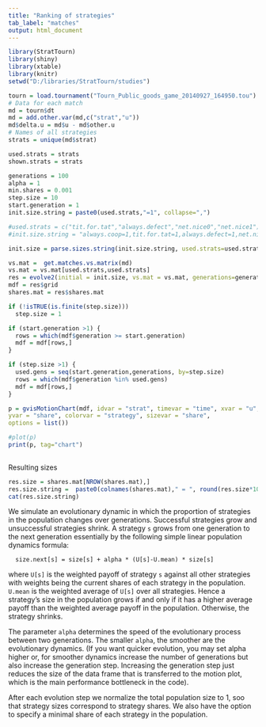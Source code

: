 ```yaml
---
title: "Ranking of strategies"
tab_label: "matches" 
output: html_document
---
```


```r
library(StratTourn)
library(shiny)
library(xtable)
library(knitr)
setwd("D:/libraries/StratTourn/studies")

tourn = load.tournament("Tourn_Public_goods_game_20140927_164950.tou")
# Data for each match
md = tourn$dt
md = add.other.var(md,c("strat","u"))
md$delta.u = md$u - md$other.u
# Names of all strategies
strats = unique(md$strat)

used.strats = strats
shown.strats = strats


```


```r
generations = 100
alpha = 1
min.shares = 0.001
step.size = 10
start.generation = 1
init.size.string = paste0(used.strats,"=1", collapse=",")
```


```r
#used.strats = c("tit.for.tat","always.defect","net.nice0","net.nice1")
#init.size.string = "always.coop=1,tit.for.tat=1,always.defect=1,net.nice0=100,net.nice1=1,forgiving.grim.trigger=1"

init.size = parse.sizes.string(init.size.string, used.strats=used.strats, sr=NULL)

vs.mat =  get.matches.vs.matrix(md)
vs.mat = vs.mat[used.strats,used.strats]
res = evolve2(initial = init.size, vs.mat = vs.mat, generations=generations, alpha = alpha, min.shares = min.shares)
mdf = res$grid
shares.mat = res$shares.mat

if (!isTRUE(is.finite(step.size)))
  step.size = 1

if (start.generation >1) {
  rows = which(mdf$generation >= start.generation)
  mdf = mdf[rows,]
}

if (step.size >1) {
  used.gens = seq(start.generation,generations, by=step.size)
  rows = which(mdf$generation %in% used.gens)
  mdf = mdf[rows,]
}

p = gvisMotionChart(mdf, idvar = "strat", timevar = "time", xvar = "u",
yvar = "share", colorvar = "strategy", sizevar = "share", 
options = list())

#plot(p)
print(p, tag="chart")
  

```
Resulting sizes
```r
res.size = shares.mat[NROW(shares.mat),]
res.size.string =  paste0(colnames(shares.mat)," = ", round(res.size*100,1), collapse=", ")
cat(res.size.string)
```


We simulate an evolutionary dynamic in which the proportion of strategies in the population changes over generations. Successful strategies grow and unsuccessful strategies shrink. A strategy `s` grows from one generation to the next generation essentially by the following simple linear population dynamics formula:
  
```
  size.next[s] = size[s] + alpha * (U[s]-U.mean) * size[s]
``` 
where `U[s]` is the weighted payoff of strategy `s` against all other strategies with weights being the current shares of each strategy in the population. `U.mean` is the weighted average of `U[s]` over all strategies. Hence a strategy's size in the population grows if and only if it has a higher average payoff than the weighted average payoff in the population. Otherwise, the strategy shrinks.

The parameter `alpha` determines the speed of the evolutionary process between two generations. The smaller `alpha`, the smoother are the evolutionary dynamics. (If you want quicker evolution, you may set alpha higher or, for smoother dynamics increase the number of generations but also increase the generation step. Increasing the generation step just reduces the size of the data frame that is transferred to the motion plot, which is the main performance bottleneck in the code).

After each evolution step we normalize the total population size to 1, soo that strategy sizes correspond to strategy shares. We also have the option to specify a minimal share of each strategy in the population.

